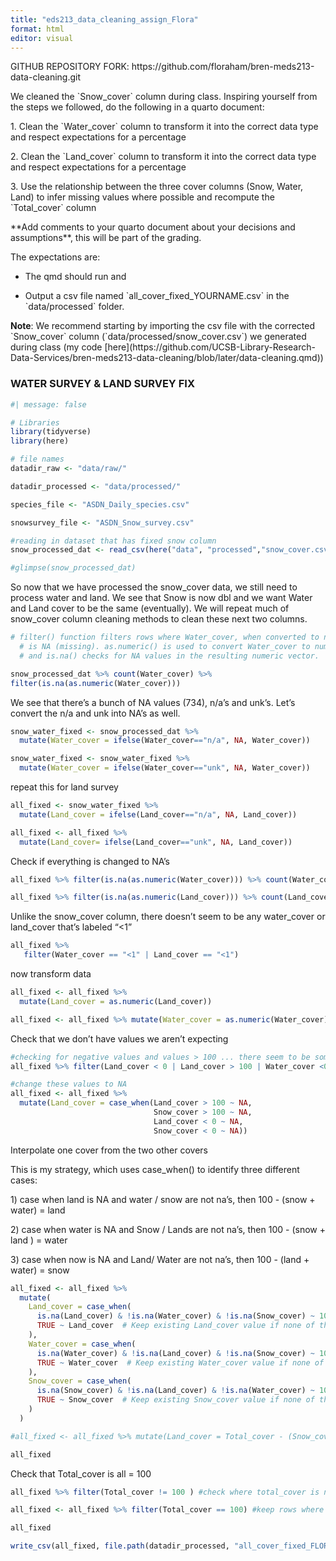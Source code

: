 ```yaml
---
title: "eds213_data_cleaning_assign_Flora"
format: html
editor: visual
---
```


GITHUB REPOSITORY FORK: https://github.com/floraham/bren-meds213-data-cleaning.git

We cleaned the \`Snow_cover\` column during class. Inspiring yourself from the steps we followed, do the following in a quarto document:

1\. Clean the \`Water_cover\` column to transform it into the correct data type and respect expectations for a percentage

2\. Clean the \`Land_cover\` column to transform it into the correct data type and respect expectations for a percentage

3\. Use the relationship between the three cover columns (Snow, Water, Land) to infer missing values where possible and recompute the \`Total_cover\` column

\*\*Add comments to your quarto document about your decisions and assumptions\*\*, this will be part of the grading.

The expectations are:

-   The qmd should run and

-   Output a csv file named \`all_cover_fixed_YOURNAME.csv\` in the \`data/processed\` folder.

**Note**: We recommend starting by importing the csv file with the corrected \`Snow_cover\` column (\`data/processed/snow_cover.csv\`) we generated during class (my code \[here\](https://github.com/UCSB-Library-Research-Data-Services/bren-meds213-data-cleaning/blob/later/data-cleaning.qmd))

### WATER SURVEY & LAND SURVEY FIX

```r
#| message: false  

# Libraries
library(tidyverse)
library(here)

# file names
datadir_raw <- "data/raw/"

datadir_processed <- "data/processed/"

species_file <- "ASDN_Daily_species.csv"

snowsurvey_file <- "ASDN_Snow_survey.csv"
```

```r

#reading in dataset that has fixed snow column 
snow_processed_dat <- read_csv(here("data", "processed","snow_cover.csv"))

#glimpse(snow_processed_dat)
```

So now that we have processed the snow_cover data, we still need to process water and land. We see that Snow is now dbl and we want Water and Land cover to be the same (eventually). We will repeat much of snow_cover column cleaning methods to clean these next two columns.

```r
# filter() function filters rows where Water_cover, when converted to numeric,
  # is NA (missing). as.numeric() is used to convert Water_cover to numeric type,
  # and is.na() checks for NA values in the resulting numeric vector.

snow_processed_dat %>% count(Water_cover) %>%
filter(is.na(as.numeric(Water_cover)))
```

We see that there's a bunch of NA values (734), n/a's and unk's. Let's convert the n/a and unk into NA's as well.

```r
snow_water_fixed <- snow_processed_dat %>%
  mutate(Water_cover = ifelse(Water_cover=="n/a", NA, Water_cover))

snow_water_fixed <- snow_water_fixed %>% 
  mutate(Water_cover = ifelse(Water_cover=="unk", NA, Water_cover))

```

repeat this for land survey

```r
all_fixed <- snow_water_fixed %>%
  mutate(Land_cover = ifelse(Land_cover=="n/a", NA, Land_cover))

all_fixed <- all_fixed %>% 
  mutate(Land_cover= ifelse(Land_cover=="unk", NA, Land_cover))

```

Check if everything is changed to NA's

```r
all_fixed %>% filter(is.na(as.numeric(Water_cover))) %>% count(Water_cover)

all_fixed %>% filter(is.na(as.numeric(Land_cover))) %>% count(Land_cover)
```

Unlike the snow_cover column, there doesn't seem to be any water_cover or land_cover that's labeled "\<1"

```r
all_fixed %>%
   filter(Water_cover == "<1" | Land_cover == "<1") 

```

now transform data

```r
all_fixed <- all_fixed %>%
  mutate(Land_cover = as.numeric(Land_cover)) 

all_fixed <- all_fixed %>% mutate(Water_cover = as.numeric(Water_cover))

```

Check that we don't have values we aren't expecting

```r
#checking for negative values and values > 100 ... there seem to be some 
all_fixed %>% filter(Land_cover < 0 | Land_cover > 100 | Water_cover <0 | Water_cover > 100)

#change these values to NA 
all_fixed <- all_fixed %>%
  mutate(Land_cover = case_when(Land_cover > 100 ~ NA, 
                                Snow_cover > 100 ~ NA, 
                                Land_cover < 0 ~ NA, 
                                Snow_cover < 0 ~ NA))
```

Interpolate one cover from the two other covers

This is my strategy, which uses case_when() to identify three different cases:

1\) case when land is NA and water / snow are not na's, then 100 - (snow + water) = land

2\) case when water is NA and Snow / Lands are not na's, then 100 - (snow + land ) = water

3\) case when now is NA and Land/ Water are not na's, then 100 - (land + water) = snow

```r

all_fixed <- all_fixed %>% 
  mutate(
    Land_cover = case_when(
      is.na(Land_cover) & !is.na(Water_cover) & !is.na(Snow_cover) ~ 100 - (Snow_cover + Water_cover),
      TRUE ~ Land_cover  # Keep existing Land_cover value if none of the conditions are met
    ),
    Water_cover = case_when(
      is.na(Water_cover) & !is.na(Land_cover) & !is.na(Snow_cover) ~ 100 - (Snow_cover + Land_cover),
      TRUE ~ Water_cover  # Keep existing Water_cover value if none of the conditions are met
    ),
    Snow_cover = case_when(
      is.na(Snow_cover) & !is.na(Land_cover) & !is.na(Water_cover) ~ 100 - (Land_cover + Water_cover),
      TRUE ~ Snow_cover  # Keep existing Snow_cover value if none of the conditions are met
    )
  )

#all_fixed <- all_fixed %>% mutate(Land_cover = Total_cover - (Snow_cover + Water_cover)) 

all_fixed 
```

Check that Total_cover is all = 100

```r
all_fixed %>% filter(Total_cover != 100 ) #check where total_cover is not 100. there're 5000 something rows like this 

all_fixed <- all_fixed %>% filter(Total_cover == 100) #keep rows where that is not the case. 

all_fixed
```

```r
write_csv(all_fixed, file.path(datadir_processed, "all_cover_fixed_FLORA.csv"))
```
